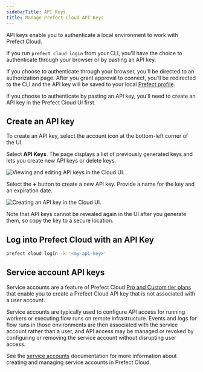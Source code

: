 ```yaml
---
sidebarTitle: API Keys
title: Manage Prefect Cloud API Keys
---
```



API keys enable you to authenticate a local environment to work with Prefect Cloud.

If you run `prefect cloud login` from your CLI, you'll have the choice to authenticate through your browser or by pasting an API key.

If you choose to authenticate through your browser, you'll be directed to an authorization page.
After you grant approval to connect, you'll be redirected to the CLI and the API key will be saved to your local [Prefect profile](/2.16.9/guides/settings/).

If you choose to authenticate by pasting an API key, you'll need to create an API key in the Prefect Cloud UI first.

## Create an API key

To create an API key, select the account icon at the bottom-left corner of the UI.

Select **API Keys**.
The page displays a list of previously generated keys and lets you create new API keys or delete keys.

![Viewing and editing API keys in the Cloud UI.](/2.16.9/img/ui/cloud-api-keys.png)

Select the **+** button to create a new API key.
Provide a name for the key and an expiration date.

![Creating an API key in the Cloud UI.](/2.16.9/img/ui/cloud-new-api-key.png)

Note that API keys cannot be revealed again in the UI after you generate them, so copy the key to a secure location.

## Log into Prefect Cloud with an API Key

```bash
prefect cloud login -k '<my-api-key>'
```

## Service account API keys <span class="badge pro"></span><span class="badge custom"></span>

Service accounts are a feature of Prefect Cloud [Pro and Custom tier plans](https://www.prefect.io/pricing) that enable you to create a Prefect Cloud API key that is not associated with a user account.

Service accounts are typically used to configure API access for running workers or executing flow runs on remote infrastructure. Events and logs for flow runs in those environments are then associated with the service account rather than a user, and API access may be managed or revoked by configuring or removing the service account without disrupting user access.

See the [service accounts](/2.16.9/cloud/users/service-accounts/) documentation for more information about creating and managing service accounts in Prefect Cloud.
